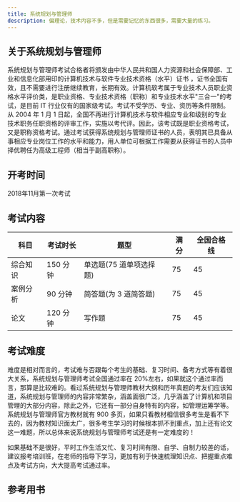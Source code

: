 ```yaml
---
title: 系统规划与管理师
description: 偏理论，技术内容不多，但是需要记忆的东西很多，需要大量的练习。
---
```



## 关于系统规划与管理师

系统规划与管理师考试合格者将颁发由中华人民共和国人力资源和社会保障部、工业和信息化部用印的计算机技术与软件专业技术资格（水平）证书 ，证书全国有效，且不需要进行注册继续教育，长期有效。计算机软考属于专业技术人员职业资格水平评价类，是职业资格、专业技术资格（职称）和专业技术水平"三合一"的考试，是目前 IT 行业仅有的国家级考试。考试不受学历、专业、资历等条件限制。从 2004 年 1 月 1 日起，全国不再进行计算机技术与软件相应专业和级别的专业技术职务任职资格的评审工作，实施以考代评。因此，该考试既是职业资格考试，又是职称资格考试。通过考试获得系统规划与管理师证书的人员，表明其已具备从事相应专业岗位工作的水平和能力，用人单位可根据工作需要从获得证书的人员中择优聘任为高级工程师（相当于副高职称）。


## 开考时间

2018年11月第一次考试


## 考试内容

| 科目     | 考试时长 | 题型                    | 满分 | 全国合格线 |
| -------- | -------- | ----------------------- | ---- | ---------- |
| 综合知识 | 150 分钟 | 单选题(75 道单项选择题) | 75   | 45         |
| 案例分析 | 90 分钟  | 简答题(为 3 道简答题)   | 75   | 45         |
| 论文     | 120 分钟 | 写作题                  | 75   | 45         |

## 考试难度

难度是相对而言的，考试难与否跟每个考生的基础、复习时间、备考方式等有着很大关系，系统规划与管理师考试全国通过率在 20%左右，如果就这个通过率而言，那算是比较难的。看过系统规划与管理师教材大纲和历年真题的考友们应该知道，系统规划与管理师的内容非常繁杂，涵盖面很广泛，几乎涵盖了计算机和项目管理的大部分内容，除此之外，它还有一部分自身特有的内容，如管理运筹学等。系统规划与管理师官方教材就有 900 多页，如果只看教材相信很多考生是看不下 去的，因为教材知识面太广，很多考生学习的时候根本抓不到重点，加上还有论文这一难题，所以总体来说系统规划与管理师考试还是有一定难度的！

如果基础不是很好，平时工作生活又忙、复习时间有限、自学、自制力较差的话，建议报考培训班，在老师的指导下学习，更加有利于快速梳理知识点、把握重点难点及考试方向，大大提高考试通过率。

## 参考用书

